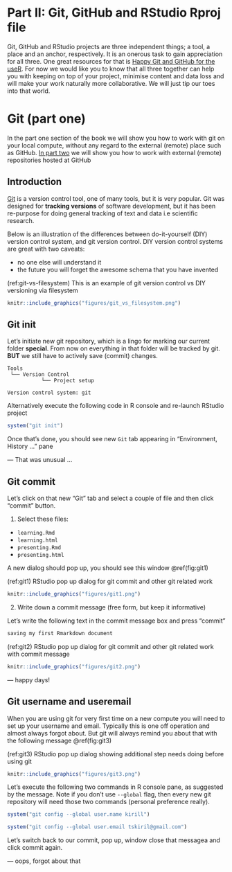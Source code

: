 # Part II: Git, GitHub and RStudio Rproj file {- #git-openinig-section}

Git, GitHub and RStudio projects are three independent things; a tool, a place and an anchor, respectively. It is an onerous task to gain appreciation for all three. One great resources for that is [Happy Git and GitHub for the useR](https://happygitwithr.com/). For now we would like you to know that all three together can help you with keeping on top of your project, minimise content and data loss and will make your work naturally more collaborative. We will just tip our toes into that world.

# Git (part one)

In the part one section of the book we will show you how to work with git on your local compute, without any regard to the external (remote) place such as GitHub. [In part two](#git-two) we will show you how to work with external (remote) repositories hosted at GitHub

## Introduction

[Git](https://git-scm.com/doc) is a version control tool, one of many tools, but it is very popular. Git was designed for **tracking versions** of software development, but it has been re-purpose for doing general tracking of text and data i.e scientific research.

Below is an illustration of the differences between do-it-yourself (DIY) version control system, and git version control. DIY version control systems are great with two caveats:

- no one else will understand it
- the future you will forget the awesome schema that you have invented

(ref:git-vs-filesystem) This is an example of git version control vs DIY versioning via filesystem

```r
knitr::include_graphics("figures/git_vs_filesystem.png")
```

## Git init {#git-init}

Let's initiate new git repository, which is a lingo for marking our current folder **special**. From now on everything in that folder will be tracked by git. **BUT** we still have to actively save (commit) changes.

```
Tools
 └── Version Control
           └── Project setup
           
Version control system: git
```

Alternatively execute the following code in R console and re-launch RStudio project

```r
system("git init")
```

Once that's done, you should see new `Git` tab appearing in "Environment, History ..." pane

--- That was unusual ...

## Git commit

Let's click on that new "Git" tab and select a couple of file and then click "commit" button.

1. Select these files:

- `learning.Rmd`
- `learning.html`
- `presenting.Rmd`
- `presenting.html`

A new dialog should pop up, you should see this window \@ref(fig:git1) 

(ref:git1) RStudio pop up dialog for git commit and other git related work

```r
knitr::include_graphics("figures/git1.png")
```

2. Write down a commit message (free form, but keep it informative)

Let's write the following text in the commit message box and press "commit"

```markdown
saving my first Rmarkdown document
```
(ref:git2) RStudio pop up dialog for git commit and other git related work with commit message

```r
knitr::include_graphics("figures/git2.png")
```

--- happy days!

## Git username and useremail

When you are using git for very first time on a new compute you will need to set up your username and email. Typically this is one off operation and almost always forgot about. But git will always remind you about that with the following message \@ref(fig:git3)

(ref:git3) RStudio pop up dialog showing additional step needs doing before using git 

```r
knitr::include_graphics("figures/git3.png")
```

Let's execute the following two commands in R console pane, as suggested by the message. Note if you don't use `--global` flag, then every new git repository will need those two commands (personal preference really).

```r
system("git config --global user.name kirill")
```

```r
system("git config --global user.email tskiril@gmail.com")
```

Let's switch back to our commit, pop up, window close that messagea and click commit again.

--- oops, forgot about that 
